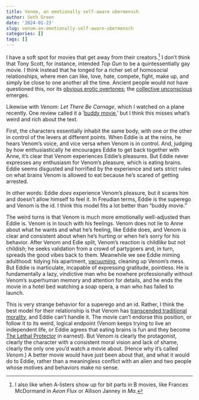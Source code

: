 ```yaml
---
title: Venom, an emotionally self-aware ubermensch
author: Seth Green
date: '2024-01-23'
slug: venom-an-emotionally-self-aware-ubermensch
categories: []
tags: []
---
```


I have a soft spot for movies that get away from their creators.[^1] I don't think that Tony Scott, for instance, intended *Top Gun* to be a quintessentially gay movie. I think instead that he longed for a richer set of homosocial relationships, where men can like, love, hate, compete, fight, make up, and simply be close to one another all the time. Ancient people would not have questioned this, nor its [obvious erotic overtones](https://www.esquire.com/entertainment/movies/a39918358/top-gun-volleyball-scene-gay/); the [collective unconscious](https://www.thecollector.com/carl-jung-controversial-idea-what-is-collective-unconscious/) emerges.

[^1]: I also like when A-listers show up for bit parts in B movies, like Frances McDormand in *Aeon Flux* or Allison Janney in *Ma.*

Likewise with *Venom: Let There Be Carnage*, which I watched on a plane recently. One review called it a '[buddy movie](https://www.hollywoodreporter.com/movies/movie-reviews/venom-let-there-be-carnage-review-1235022883/),' but I think this misses what's weird and rich about the text.

First, the characters essentially inhabit the same body, with one or the other in control of the levers at different points. When Eddie is at the reins, he hears Venom's voice, and vice versa when Venom is in control. And, judging by how enthusiastically he encourages Eddie to get back together with Anne, it's clear that Venom experiences Eddie's pleasures. But Eddie never expresses any enthusiasm for Venom's pleasure, which is eating brains. Eddie seems disgusted and horrified by the experience and sets strict rules on what brains Venom is allowed to eat because he's scared of getting arrested.

In other words: Eddie *does* experience Venom's pleasure, but it scares him and doesn't allow himself to feel it. In Freudian terms, Eddie is the superego and Venom is the id. I think this model fits a lot better than "buddy movie."

The weird turns is that Venom is much more emotionally well-adjusted than Eddie is. Venom is in touch with his feelings. Venom does not lie to Anne about what he wants and what he's feeling, like Eddie does, and Venom is clear and consistent about when he's hurting or when he's sorry for his behavior. After Venom and Edie split, Venom's reaction is child*like* but not child*ish*; he seeks validation from a crowd of partygoers and, in turn, spreads the good vibes back to them. Meanwhile we see Eddie miming adulthood: tidying his apartment, [vacuuming](https://www.nytimes.com/2023/11/28/style/dyson-cordless-vacuum-status-symbol.html), cleaning up Venom's mess. But Eddie is inarticulate, incapable of expressing gratitude, pointless. He is fundamentally a lazy, vindictive man who be nowhere professionally without Venom's superhuman memory and attention for details, and he ends the movie in a hotel bed watching a soap opera, a man who has failed to launch.

This is very strange behavior for a superego and an id. Rather, I think the best model for their relationship is that Venom has [transcended traditional morality](https://en.wikipedia.org/wiki/Beyond_Good_and_Evil), and Eddie can't handle it. The movie can't endorse this position, or follow it to its weird, logical endpoint (Venom keeps trying to live an independent life, or Eddie agrees that eating brains is fun and they become [The Lethal Protector](https://en.wikipedia.org/wiki/Venom:_Lethal_Protector) in earnest). But Venom is clearly the protagonist, clearly the character with a consistent moral vision and lack of shame, clearly the only one you'd watch a movie about. (Hence why it's called *Venom*.) A better movie would have just been about that, and what it would do to Eddie, rather than a meaningless conflict with an alien and two people whose motives and behaviors make no sense.
